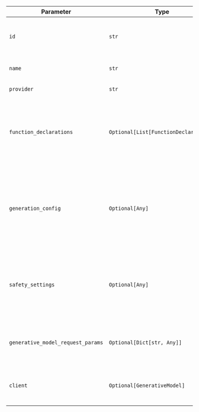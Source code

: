 | Parameter                          | Type                                  | Default                  | Description                                                                                            |
| --------------------------------- | ------------------------------------- | ------------------------ | ------------------------------------------------------------------------------------------------------ |
| `id`                              | `str`                                 | `"gemini-2.0-flash-exp"` | The specific model ID used for generating responses.                                                   |
| `name`                            | `str`                                 | `"Gemini"`               | The name identifier for the agent.                                                                     |
| `provider`                        | `str`                                 | `"VertexAI"`             | The provider of the model.                                                                             |
| `function_declarations`           | `Optional[List[FunctionDeclaration]]` | `None`                   | A list of function declarations that the model can utilize during the response generation process.     |
| `generation_config`               | `Optional[Any]`                       | `None`                   | Configuration settings for the generation process, such as parameters for controlling output behavior. |
| `safety_settings`                 | `Optional[Any]`                       | `None`                   | Settings related to safety measures, ensuring the generation of appropriate and safe content.          |
| `generative_model_request_params` | `Optional[Dict[str, Any]]`           | `None`                   | Additional parameters for the generative model requests.                                               |
| `client`                          | `Optional[GenerativeModel]`           | `None`                   | A pre-configured instance of the Gemini client.                                                        |
